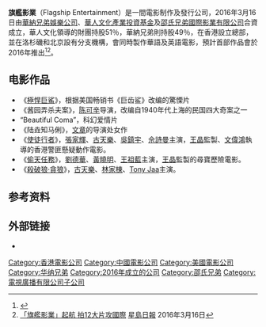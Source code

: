 '''旗艦影業'''（Flagship Entertainment）是一間電影制作及發行公司，2016年3月16日由[[華納兄弟娛樂公司|華納兄弟娛樂公司]]、[[華人文化產業投資基金|華人文化產業投資基金]]及[[邵氏兄弟|邵氏兄弟國際影業有限公司]]合資成立，華人文化領導的財團持股51％，華納兄弟則持股49％，在香港設立總部，並在洛杉磯和北京設有分支機構，會同時製作華語及英語電影，預計首部作品會於2016年推出<ref>{{cite web |url=http://news.mtime.com/2016/03/17/1553552.html |language= |title=华人文化携手华纳成立旗舰影业 |publisher=Mtime时光网 |date=2016-03-17 |accessdate= |archive-date=2018-03-22 |archive-url=https://web.archive.org/web/20180322143807/http://news.mtime.com/2016/03/17/1553552.html |dead-url=no }}</ref><ref>[https://hk.news.yahoo.com/%E6%97%97%E8%89%A6%E5%BD%B1%E6%A5%AD-%E8%B5%B7%E8%88%AA-%E6%8B%8D12%E5%A4%A7%E7%89%87%E6%94%BB%E5%9C%8B%E9%9A%9B-215516830.html 「旗艦影業」起航 拍12大片攻國際] {{Wayback|url=https://hk.news.yahoo.com/%E6%97%97%E8%89%A6%E5%BD%B1%E6%A5%AD-%E8%B5%B7%E8%88%AA-%E6%8B%8D12%E5%A4%A7%E7%89%87%E6%94%BB%E5%9C%8B%E9%9A%9B-215516830.html |date=20160321233711 }} [[星島日報|星島日報]] 2016年3月16日</ref>。

== 电影作品 ==
*《[[極悍巨鯊|極悍巨鯊]]》，根据美国畅销书《巨齿鲨》改编的驚慄片
*《酱园弄杀夫案》，[[陈可辛|陈可辛]]导演，改编自1940年代上海的民国四大奇案之一
*“Beautiful Coma”，科幻爱情片
*《陆垚知马俐》，[[文章_(演员)|文章]]的导演处女作
*《[[使徒行者_(電影)|使徒行者]]》，[[張家輝|張家輝]]、[[古天樂|古天樂]]、[[吳鎮宇|吳鎮宇]]、[[佘詩曼|佘詩曼]]主演，[[王晶|王晶]]監製、[[文偉鴻|文偉鴻]]執導的香港警匪懸疑動作電影。
*《[[王牌逗王牌|偷天任務]]》，[[劉德華|劉德華]]、[[黃曉明|黃曉明]]、[[王祖藍|王祖藍]]主演，[[王晶|王晶]]監製的尋寶歷險電影。
*《[[殺破狼·貪狼|殺破狼·貪狼]]》，[[古天樂|古天樂]]、[[林家棟|林家棟]]、[[Tony_Jaa|Tony Jaa]]主演。

== 参考资料 ==
{{reflist}}

== 外部链接 ==
*{{hkmdb company|4126}}

[[Category:香港電影公司|Category:香港電影公司]]
[[Category:中國電影公司|Category:中國電影公司]]
[[Category:美國電影公司|Category:美國電影公司]]
[[Category:华纳兄弟|Category:华纳兄弟]]
[[Category:2016年成立的公司|Category:2016年成立的公司]]
[[Category:邵氏兄弟|Category:邵氏兄弟]]
[[Category:電視廣播有限公司子公司|Category:電視廣播有限公司子公司]]